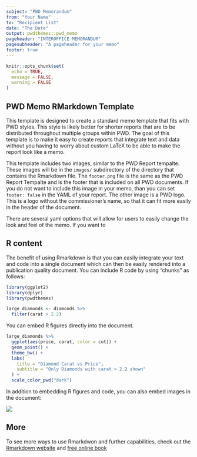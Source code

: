 ```yaml
---
subject: "PWD Memorandum"
from: "Your Name"
to: "Recipient List"
date: "The Date"
output: pwdthemes::pwd_memo
pageheader: "INTEROFFICE MEMORANDUM"
pagesubheader: "A pageheader for your memo"
footer: true
---
```


```r
knitr::opts_chunk$set(
  echo = TRUE,
  message = FALSE, 
  warning = FALSE
)
```

## PWD Memo RMarkdown Template

This template is designed to create a standard memo template that fits with PWD styles. This style is likely better for shorter reports that are to be distributed throughout multiple groups within PWD. The goal of this template is to make it easy to create reports that integrate text and data without you having to worry about custom LaTeX to be able to make the report look like a memo. 

This template includes two images, similar to the PWD Report tempalte. These images will be in the `images/` subdirectory of the directory that contains the Rmarkdown file. The `footer.png` file is the same as the PWD Report Tempalte and is the footer that is included on all PWD documents. If you do not want to include this image in your memo, than you can set `footer: false` in the YAML of your report. The other image is a PWD logo. This is a logo without the commissioner's name, so that it can fit more easily in the header of the document. 

There are several yaml options that will allow for users to easily change the look and feel of the memo. If you want to 


## R content

The benefit of using Rmarkdown is that you can easily integrate your text and code into a single document which can then be easily rendered into a publication quality document. You can include R code by using "chunks" as follows:

```r
library(ggplot2)
library(dplyr)
library(pwdthemes)
```

```r
large_diamonds <- diamonds %>% 
  filter(carat > 2.2)
```

You can embed R figures directly into the document. 

```r
large_diamonds %>% 
  ggplot(aes(price, carat, color = cut)) + 
  geom_point() + 
  theme_bw() + 
  labs(
    title = "Diamond Carat vs Price",
    subtitle = "Only Diamonds with carat > 2.2 shown"
  ) + 
  scale_color_pwd("dark")

```

In addition to embedding R figures and code, you can also embed images in the document:

![](images/logo.png)

## More

To see more ways to use Rmarkdwon and further capabilities, check out the [Rmarkdown website](https://rmarkdown.rstudio.com/index.html) and [free online book](https://bookdown.org/yihui/rmarkdown/)
